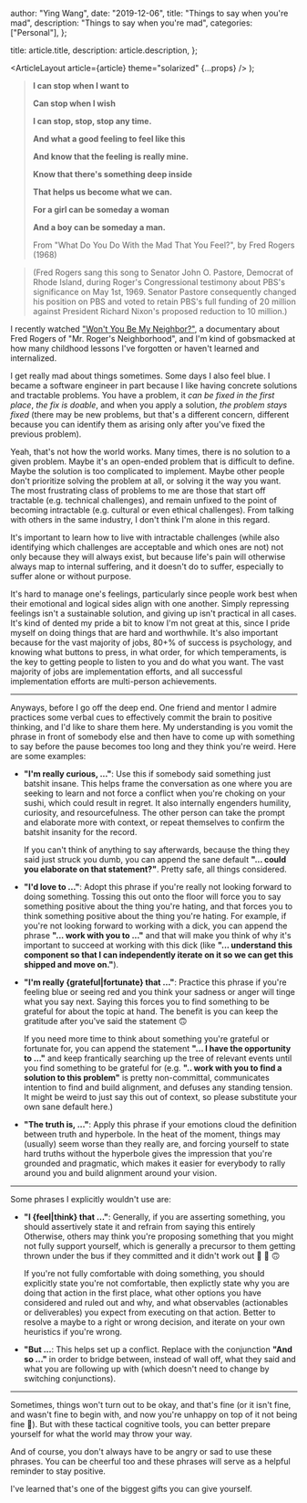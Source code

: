 
  author: "Ying Wang",
  date: "2019-12-06",
  title: "Things to say when you're mad",
  description: "Things to say when you're mad",
  categories: ["Personal"],
};

  title: article.title,
  description: article.description,
};

  <ArticleLayout article={article} theme="solarized" {...props} />
);

> **I can stop when I want to**
>
> **Can stop when I wish**
>
> **I can stop, stop, stop any time.**
>
> **And what a good feeling to feel like this**
>
> **And know that the feeling is really mine.**
>
> **Know that there's something deep inside**
>
> **That helps us become what we can.**
>
> **For a girl can be someday a woman**
>
> **And a boy can be someday a man.**
>
> From "What Do You Do With the Mad That You Feel?", by Fred Rogers (1968)

> (Fred Rogers sang this song to Senator John O. Pastore, Democrat of Rhode
> Island, during Roger's Congressional testimony about PBS's significance on May
> 1st, 1969. Senator Pastore consequently changed his position on PBS and voted
> to retain PBS's full funding of 20 million against President Richard Nixon's
> proposed reduction to 10 million.)

I recently watched ["Won't You Be My
Neighbor?"](https://en.wikipedia.org/wiki/Won't_You_Be_My_Neighbor), a
documentary about Fred Rogers of "Mr. Roger's Neighborhood", and I'm kind of
gobsmacked at how many childhood lessons I've forgotten or haven't learned and
internalized.

I get really mad about things sometimes. Some days I also feel blue. I became a
software engineer in part because I like having concrete solutions and tractable
problems. You have a problem, it _can be fixed in the first place_, _the fix is
doable_, and when you apply a solution, _the problem stays fixed_ (there may be
new problems, but that's a different concern, different because you can
identify them as arising only after you've fixed the previous problem).

Yeah, that's not how the world works. Many times, there is no solution to a
given problem. Maybe it's an open-ended problem that is difficult to define.
Maybe the solution is too complicated to implement. Maybe other people don't
prioritize solving the problem at all, or solving it the way you want. The most
frustrating class of problems to me are those that start off tractable (e.g.
technical challenges), and remain unfixed to the point of becoming intractable
(e.g. cultural or even ethical challenges). From talking with others in the same
industry, I don't think I'm alone in this regard.

It's important to learn how to live with intractable challenges (while also
identifying which challenges are acceptable and which ones are not) not only
because they will always exist, but because life's pain will otherwise always
map to internal suffering, and it doesn't do to suffer, especially to suffer
alone or without purpose.

It's hard to manage one's feelings, particularly since people work best when
their emotional and logical sides align with one another. Simply repressing
feelings isn't a sustainable solution, and giving up isn't practical in all
cases. It's kind of dented my pride a bit to know I'm not great at this, since I
pride myself on doing things that are hard and worthwhile. It's also important
because for the vast majority of jobs, 80+% of success is psychology, and
knowing what buttons to press, in what order, for which temperaments, is the key
to getting people to listen to you and do what you want. The vast majority of
jobs are implementation efforts, and all successful implementation efforts are
multi-person achievements.

---

Anyways, before I go off the deep end. One friend and mentor I admire practices
some verbal cues to effectively commit the brain to positive thinking, and I'd
like to share them here. My understanding is you vomit the phrase in front of
somebody else and then have to come up with something to say before the pause
becomes too long and they think you're weird. Here are some examples:

- **"I'm really curious, ..."**: Use this if somebody said something just
  batshit insane. This helps frame the conversation as one where you are
  seeking to learn and not force a conflict when you're choking on your sushi,
  which could result in regret. It also internally engenders humility,
  curiosity, and resourcefulness. The other person can take the prompt and
  elaborate more with context, or repeat themselves to confirm the batshit
  insanity for the record.

  If you can't think of anything to say afterwards, because the thing they
  said just struck you dumb, you can append the sane default **"... could you
  elaborate on that statement?"**. Pretty safe, all things considered.

- **"I'd love to ..."**: Adopt this phrase if you're really not looking
  forward to doing something. Tossing this out onto the floor will force you
  to say something positive about the thing you're hating, and that forces you
  to think something positive about the thing you're hating. For example, if
  you're not looking forward to working with a dick, you can append the phrase
  **"... work with you to ..."** and that will make you think of why it's
  important to succeed at working with this dick (like **"... understand this
  component so that I can independently iterate on it so we can get this
  shipped and move on."**).

- **"I'm really {grateful|fortunate} that ..."**: Practice this phrase if
  you're feeling blue or seeing red and you think your sadness or anger will
  tinge what you say next. Saying this forces you to find something to be
  grateful for about the topic at hand. The benefit is you can keep the
  gratitude after you've said the statement :upside_down_face:

  If you need more time to think about something you're grateful or fortunate
  for, you can append the statement **"... I have the opportunity to ..."**
  and keep frantically searching up the tree of relevant events until you find
  something to be grateful for (e.g. **".. work with you to find a solution to
  this problem"** is pretty non-committal, communicates intention to find and
  build alignment, and defuses any standing tension. It might be weird to just
  say this out of context, so please substitute your own sane default here.)

- **"The truth is, ..."**: Apply this phrase if your emotions cloud the
  definition between truth and hyperbole. In the heat of the moment, things
  may (usually) seem worse than they really are, and forcing yourself to state
  hard truths without the hyperbole gives the impression that you're grounded
  and pragmatic, which makes it easier for everybody to rally around you and
  build alignment around your vision.

---

Some phrases I explicitly wouldn't use are:

- **"I {feel|think} that ..."**: Generally, if you are asserting something,
  you should assertively state it and refrain from saying this entirely
  Otherwise, others may think you're proposing something that you might not
  fully support yourself, which is generally a precursor to them getting
  thrown under the bus if they committed and it didn't work out
  :slightly_smiling_face: :bus: :upside_down_face:

  If you're not fully comfortable with doing something, you should explicitly
  state you're not comfortable, then explictly state why you are doing that
  action in the first place, what other options you have considered and ruled
  out and why, and what observables (actionables or deliverables) you expect
  from executing on that action. Better to resolve a maybe to a right or wrong
  decision, and iterate on your own heuristics if you're wrong.

- **"But ...**: This helps set up a conflict. Replace with the conjunction
  **"And so ..."** in order to bridge between, instead of wall off, what they
  said and what you are following up with (which doesn't need to change by
  switching conjunctions).

---

Sometimes, things won't turn out to be okay, and that's fine (or it isn't fine,
and wasn't fine to begin with, and now you're unhappy on top of it not being
fine :tada:). But with these tactical cognitive tools, you can better prepare
yourself for what the world may throw your way.

And of course, you don't always have to be angry or sad to use these phrases.
You can be cheerful too and these phrases will serve as a helpful reminder to
stay positive.

I've learned that's one of the biggest gifts you can give yourself.
